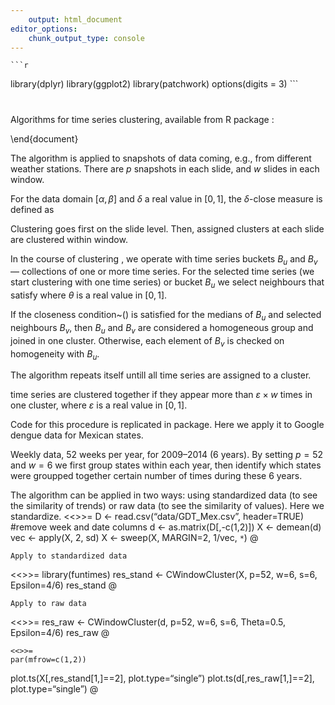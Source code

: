 ```yaml
---
    output: html_document
editor_options:
    chunk_output_type: console
---
```


    ```r
library(dplyr)
library(ggplot2)
library(patchwork)
options(digits = 3)
```

#


\section{Time series clustering}

Algorithms for time series clustering, available from R package \emph{funtimes}:
    \begin{itemize}
\item a method from computer science by \citet{Ciampi:etal:2010} for dynamic time series clustering -- \texttt{BICC()}, \texttt{CWindowCluster()};
\item iterative testing of synchronism -- \texttt{sync.cluster()}.
\end{itemize}



\bibliographystyle{C:/Users/Slava/Dropbox/Documents/ResearchProjects/spbasic}
\bibliography{C:/Users/Slava/Dropbox/Documents/ResearchProjects/RefsGeneral}

\end{document}









\begin{figure}[h]
\centering
\includegraphics[width=0.9\textwidth]{figures/Ciampi_Slides.PNG}
\caption{Sliding windows with $p = 6$ and $w = 4$. Figure source: \citet{Ciampi:etal:2010}.
\label{Ciampi_Slides}}
\end{figure}


\begin{figure}[h]
\centering
\includegraphics[width=0.9\textwidth]{figures/Ciampi_Clusters.PNG}
\caption{Trend clusters. Figure source: \citet{Ciampi:etal:2010}.
    \label{Ciampi_Clusters}}
\end{figure}


The algorithm is applied to snapshots of data coming, e.g., from different weather stations. There are $p$ snapshots in each slide, and $w$ slides in each window.

For the data domain $[\alpha, \beta]$ and $\delta$ a real value in $[0, 1]$, the $\delta$-close measure is defined as
\begin{equation}\label{eq:closeness}
\psi_{\delta}(x_1,x_2)=
    \begin{dcases}
1 & \frac{\|x_1-x_2\|_1}{\beta-\alpha}\leq \delta\\
0 & \mathrm{otherwise}
\end{dcases}
\end{equation}

Clustering goes first on the slide level. Then, assigned clusters at each slide are clustered within window.

In the course of clustering \textbf{at the slide level}, we operate with time series buckets $B_u$ and $B_v$ --- collections of one or more time series. For the selected time series (we start clustering with one time series) or bucket $B_u$ we select neighbours that satisfy
\begin{equation}
\sum_{i=1}^p\psi_{\delta}(B_u[i],B_v[i])\geq \theta\times p,
\end{equation}
where $\theta$ is a real value in $[0,1]$.

If the closeness condition~(\ref{eq:closeness}) is satisfied for the medians of $B_u$ and selected neighbours $B_v$, then $B_u$ and $B_v$ are considered a homogeneous group and joined in one cluster. Otherwise, each element of $B_v$ is checked on homogeneity with $B_u$.

The algorithm repeats itself untill all time series are assigned to a cluster.

\textbf{At the window level,} time series are clustered together if they appear more than $\varepsilon \times w$ times in one cluster, where $\varepsilon$ is a real value in $[0,1]$.

Code for this procedure is replicated in \texttt{funtimes} package. Here we apply it to Google dengue data for Mexican states.

Weekly data, 52 weeks per year, for 2009--2014 (6 years). By setting $p=52$ and $w=6$ we first group states within each year, then identify which states were groupped together certain number of times during these 6 years.

The algorithm can be applied in two ways: using standardized data (to see the similarity of trends) or raw data (to see the similarity of values).
Here we standardize.
<<>>=
    D <- read.csv("data/GDT_Mex.csv", header=TRUE)
#remove week and date columns
d <- as.matrix(D[,-c(1,2)])
X <- demean(d)
vec <- apply(X, 2, sd)
X <- sweep(X, MARGIN=2, 1/vec, `*`)
@

    Apply to standardized data
<<>>=
    library(funtimes)
res_stand <- CWindowCluster(X, p=52, w=6, s=6, Epsilon=4/6)
res_stand
@

    Apply to raw data
<<>>=
    res_raw <- CWindowCluster(d, p=52, w=6, s=6, Theta=0.5, Epsilon=4/6)
res_raw
@

    <<>>=
    par(mfrow=c(1,2))
plot.ts(X[,res_stand[1,]==2], plot.type="single")
plot.ts(d[,res_raw[1,]==2], plot.type="single")
@

